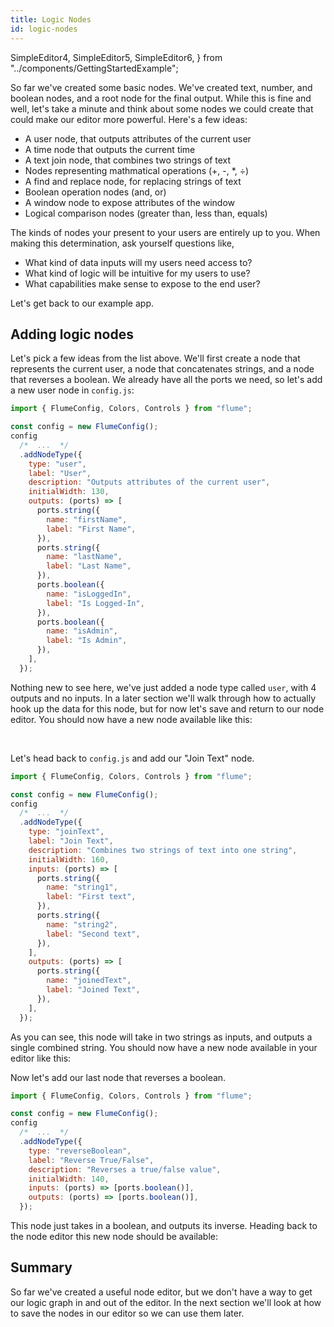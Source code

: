 ```yaml
---
title: Logic Nodes
id: logic-nodes
---
```


  SimpleEditor4,
  SimpleEditor5,
  SimpleEditor6,
} from "../components/GettingStartedExample";

So far we've created some basic nodes. We've created text, number, and boolean nodes, and a root node for the final output. While this is fine and well, let's take a minute and think about some nodes we could create that could make our editor more powerful. Here's a few ideas:

- A user node, that outputs attributes of the current user
- A time node that outputs the current time
- A text join node, that combines two strings of text
- Nodes representing mathmatical operations (+, -, \*, ÷)
- A find and replace node, for replacing strings of text
- Boolean operation nodes (and, or)
- A window node to expose attributes of the window
- Logical comparison nodes (greater than, less than, equals)

The kinds of nodes your present to your users are entirely up to you. When making this determination, ask yourself questions like,

- What kind of data inputs will my users need access to?
- What kind of logic will be intuitive for my users to use?
- What capabilities make sense to expose to the end user?

Let's get back to our example app.

## Adding logic nodes

Let's pick a few ideas from the list above. We'll first create a node that represents the current user, a node that concatenates strings, and a node that reverses a boolean. We already have all the ports we need, so let's add a new user node in `config.js`:

```js
import { FlumeConfig, Colors, Controls } from "flume";

const config = new FlumeConfig();
config
  /*  ...  */
  .addNodeType({
    type: "user",
    label: "User",
    description: "Outputs attributes of the current user",
    initialWidth: 130,
    outputs: (ports) => [
      ports.string({
        name: "firstName",
        label: "First Name",
      }),
      ports.string({
        name: "lastName",
        label: "Last Name",
      }),
      ports.boolean({
        name: "isLoggedIn",
        label: "Is Logged-In",
      }),
      ports.boolean({
        name: "isAdmin",
        label: "Is Admin",
      }),
    ],
  });
```

Nothing new to see here, we've just added a node type called `user`, with 4 outputs and no inputs. In a later section we'll walk through how to actually hook up the data for this node, but for now let's save and return to our node editor. You should now have a new node available like this:

<div style={{ width: "100%", height: 600, color: "#000" }}>
  <SimpleEditor4 />
</div>

<br />

Let's head back to `config.js` and add our "Join Text" node.

```js
import { FlumeConfig, Colors, Controls } from "flume";

const config = new FlumeConfig();
config
  /*  ...  */
  .addNodeType({
    type: "joinText",
    label: "Join Text",
    description: "Combines two strings of text into one string",
    initialWidth: 160,
    inputs: (ports) => [
      ports.string({
        name: "string1",
        label: "First text",
      }),
      ports.string({
        name: "string2",
        label: "Second text",
      }),
    ],
    outputs: (ports) => [
      ports.string({
        name: "joinedText",
        label: "Joined Text",
      }),
    ],
  });
```

As you can see, this node will take in two strings as inputs, and outputs a single combined string. You should now have a new node available in your editor like this:

<div style={{ width: "100%", height: 600, color: "#000" }}>
  <SimpleEditor5 />
</div>

Now let's add our last node that reverses a boolean.

```js
import { FlumeConfig, Colors, Controls } from "flume";

const config = new FlumeConfig();
config
  /*  ...  */
  .addNodeType({
    type: "reverseBoolean",
    label: "Reverse True/False",
    description: "Reverses a true/false value",
    initialWidth: 140,
    inputs: (ports) => [ports.boolean()],
    outputs: (ports) => [ports.boolean()],
  });
```

This node just takes in a boolean, and outputs its inverse. Heading back to the node editor this new node should be available:

<div style={{ width: "100%", height: 600, color: "#000" }}>
  <SimpleEditor6 />
</div>

## Summary

So far we've created a useful node editor, but we don't have a way to get our logic graph in and out of the editor. In the next section we'll look at how to save the nodes in our editor so we can use them later.
